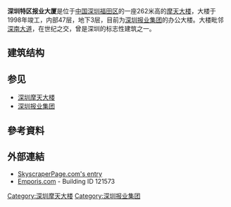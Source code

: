 {{Infobox building
| name                = 
| image               = Shenzhen Special Zone Press Tower2020.jpg
| caption             = 位于福田区深南大道旁的特区报业大厦
| alternate_names     = 
| location            = {{flagicon|PRC}} [[中华人民共和国|中国]][[广东省|广东省]][[深圳市|深圳市]][[福田区|福田区]][[深南大道|深南大道]]6008号
| coordinates         = 
| start_date          = 
| completion_date     = 1998年
| status              = {{green|竣工}}
| building_type       = [[摩天大楼|摩天大楼]]
| architectural_style = [[后现代主义建筑|后现代主义建筑]]
| use                 = [[办公室|办公室]]
| height              = 262 米
| architectural       = 
| antenna_spire       = 262[[米_(单位)|米]]
| roof                = 187[[米_(单位)|米]]
| top_floor           = 
| floor_count         = 47 
| elevator_count      = 
| cost                = 
| floor_area          = 
| material            = [[混凝土|混凝土]]
| architect           = 龚维敏、卢暘，深圳大学建筑设计研究院
| structural_engineer = 傅学怡，深圳大学建筑设计研究院
| main_contractor     = [[中国建筑第三工程局|中国建筑第三工程局]]
| developer           = {{flagicon|PRC}} [[深圳报业集团|深圳报业集团]]
| owner               = [[深圳报业集团|深圳报业集团]]（[[地上权|地上权]]）
| landlord            = [[深圳市人民政府|深圳市人民政府]]（国有土地所有权）
| management          = 
| references          = <ref>{{cite web|title=Shenzhen Special Zone Daily Tower|url=https://www.skyscrapercenter.com/building/shenzhen-special-zone-daily-tower/726|website=Skyscraper Center|publisher=CTBUH|accessdate=2017-03-04|archive-date=2018-07-26|archive-url=https://web.archive.org/web/20180726025814/https://www.skyscrapercenter.com/building/shenzhen-special-zone-daily-tower/726|dead-url=no}}</ref>
}}

'''深圳特区报业大厦'''是位于[[中国|中国]][[深圳|深圳]][[福田区|福田区]]的一座262米高的[[摩天大楼|摩天大楼]]，大楼于1998年竣工，内部47层，地下3层，目前为[[深圳报业集团|深圳报业集团]]的办公大楼。大楼毗邻[[深南大道|深南大道]]，在世纪之交，曾是深圳的标志性建筑之一。

==建筑结构==

==参见==
* [[深圳摩天大楼|深圳摩天大楼]]
* [[深圳报业集团|深圳报业集团]]

==參考資料==
{{Reflist}}

==外部連結==
* [http://skyscraperpage.com/cities/?buildingID=837 SkyscraperPage.com's entry] {{Wayback|url=http://skyscraperpage.com/cities/?buildingID=837 |date=20210129040540 }}
* [http://www.emporis.com/en/wm/bu/?id=121573 Emporis.com] {{Wayback|url=http://www.emporis.com/en/wm/bu/?id=121573 |date=20070929212213 }} - Building ID 121573
{{coord|22|32|37.2|N|114|02|25.7|E|type:landmark_scale:2500|display=title}}

{{深圳摩天大楼}}

[[Category:深圳摩天大楼|Category:深圳摩天大楼]]
[[Category:深圳报业集团|Category:深圳报业集团]]